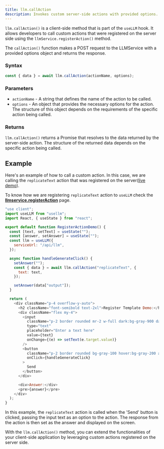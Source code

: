 ```yaml
---
title: llm.callAction
description: Invokes custom server-side actions with provided options.
---
```


`llm.callAction()` is a client-side method that is part of the `useLLM` hook.
It allows developers to call custom actions that were registered on the server
side using the `llmService.registerAction()` method.

The `callAction()` function makes a POST request to the LLMService with a provided
options object and returns the response.

### Syntax

```javascript
const { data } = await llm.callAction(actionName, options);
```

### Parameters

- `actionName` - A string that defines the name of the action to be called.
- `options` - An object that provides the necessary options for the action.
  The structure of this object depends on the requirements of the specific action being called.

### Returns

`llm.callAction()` returns a Promise that resolves to the data returned by the server-side action.
The structure of the returned data depends on the specific action being called.

## Example

Here's an example of how to call a custom action. In this case, we are calling
the `replicateText` action that was registered on the server([live demo](http://usellm.org/demo/register-action)).

To know how we are registering `replicateText` action to `useLLM` check the [**llmservice.registerAction**](http://usellm.org/docs/api-reference/register-action) page.

```javascript
"use client";
import useLLM from "usellm";
import React, { useState } from "react";

export default function RegisterActionDemo() {
  const [text, setText] = useState("");
  const [answer, setAnswer] = useState("");
  const llm = useLLM({
    serviceUrl: "/api/llm",
  });

  async function handleGenerateClick() {
    setAnswer("");
    const { data } = await llm.callAction("replicateText", {
      text: text,
    });

    setAnswer(data["output"]);
  }

  return (
    <div className="p-4 overflow-y-auto">
      <h2 className="font-semibold text-2xl">Register Template Demo:</h2>
      <div className="flex my-4">
        <input
          className="p-2 border rounded mr-2 w-full dark:bg-gray-900 dark:text-white"
          type="text"
          placeholder="Enter a text here"
          value={text}
          onChange={(e) => setText(e.target.value)}
        />
        <button
          className="p-2 border rounded bg-gray-100 hover:bg-gray-200 active:bg-gray-300 dark:bg-white dark:text-black font-medium ml-2 "
          onClick={handleGenerateClick}
        >
          Send
        </button>
      </div>

      <div>Answer:</div>
      <pre>{answer}</pre>
    </div>
  );
}
```

In this example, the `replicateText` action is called when the 'Send' button is clicked, passing the
input text as an option to the action. The response from the action is then set as the answer and displayed on the screen.

With the `llm.callAction()` method, you can extend the functionalities of your client-side application by
leveraging custom actions registered on the server side.
